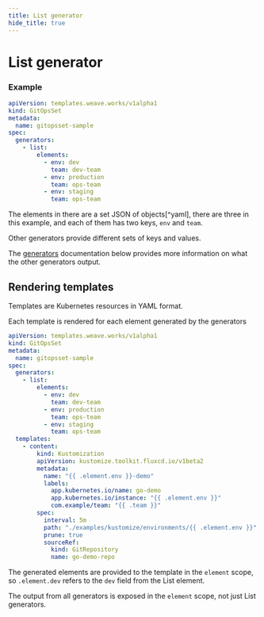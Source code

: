 ```yaml
---
title: List generator
hide_title: true
---
```



# List generator <TierLabel tiers="enterprise" />

### Example

```yaml
apiVersion: templates.weave.works/v1alpha1
kind: GitOpsSet
metadata:
  name: gitopsset-sample
spec:
  generators:
    - list:
        elements:
          - env: dev
            team: dev-team
          - env: production
            team: ops-team
          - env: staging
            team: ops-team
```

The elements in there are a set JSON of objects[^yaml], there are three in this example, and each of them has two keys, `env` and `team`.

Other generators provide different sets of keys and values.

The [generators](#generators) documentation below provides more information on what the other generators output.

## Rendering templates

Templates are Kubernetes resources in YAML format.

Each template is rendered for each element generated by the generators

```yaml
apiVersion: templates.weave.works/v1alpha1
kind: GitOpsSet
metadata:
  name: gitopsset-sample
spec:
  generators:
    - list:
        elements:
          - env: dev
            team: dev-team
          - env: production
            team: ops-team
          - env: staging
            team: ops-team
  templates:
    - content:
        kind: Kustomization
        apiVersion: kustomize.toolkit.fluxcd.io/v1beta2
        metadata:
          name: "{{ .element.env }}-demo"
          labels:
            app.kubernetes.io/name: go-demo
            app.kubernetes.io/instance: "{{ .element.env }}"
            com.example/team: "{{ .team }}"
        spec:
          interval: 5m
          path: "./examples/kustomize/environments/{{ .element.env }}"
          prune: true
          sourceRef:
            kind: GitRepository
            name: go-demo-repo
```

The generated elements are provided to the template in the `element` scope, so
`.element.dev` refers to the `dev` field from the List element.

The output from all generators is exposed in the `element` scope, not just List
generators.
